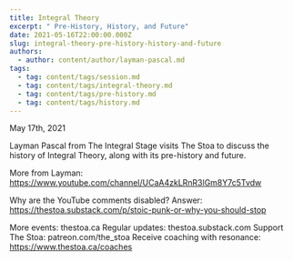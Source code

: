 ```yaml
---
title: Integral Theory
excerpt: " Pre-History, History, and Future"
date: 2021-05-16T22:00:00.000Z
slug: integral-theory-pre-history-history-and-future
authors:
  - author: content/author/layman-pascal.md
tags:
  - tag: content/tags/session.md
  - tag: content/tags/integral-theory.md
  - tag: content/tags/pre-history.md
  - tag: content/tags/history.md
---
```


May 17th, 2021

Layman Pascal from The Integral Stage visits The Stoa to discuss the history of Integral Theory, along with its pre-history and future. 

More from Layman: https://www.youtube.com/channel/UCaA4zkLRnR3lGm8Y7c5Tvdw

Why are the YouTube comments disabled? Answer: https://thestoa.substack.com/p/stoic-punk-or-why-you-should-stop

More events: thestoa.ca
Regular updates: thestoa.substack.com
Support The Stoa: patreon.com/the_stoa
Receive coaching with resonance: https://www.thestoa.ca/coaches
